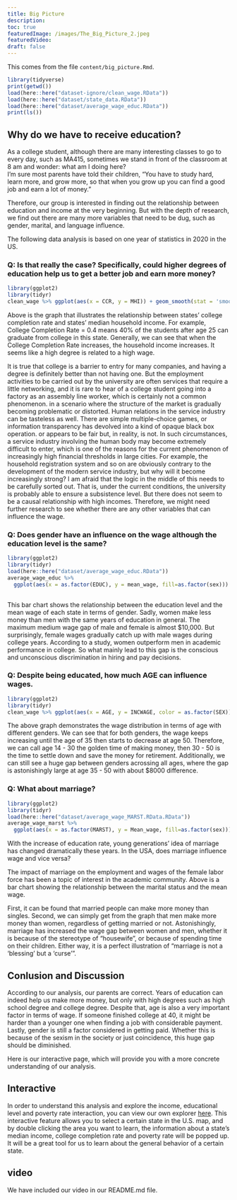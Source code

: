 ```yaml
---
title: Big Picture
description:
toc: true
featuredImage: /images/The_Big_Picture_2.jpeg
featuredVideo:
draft: false
---
```


This comes from the file `content/big_picture.Rmd`.


```r
library(tidyverse)
print(getwd())
load(here::here("dataset-ignore/clean_wage.RData"))
load(here::here("dataset/state_data.RData"))
load(here::here("dataset/average_wage_educ.RData"))
print(ls())
```

## Why do we have to receive education? 

As a college student, although there are many interesting classes to go to every day, such as MA415, sometimes we stand in front of the classroom at 8 am and wonder: what am I doing here?  
I'm sure most parents have told their children, "You have to study hard, learn more, and grow more, so that when you grow up you can find a good job and earn a lot of money."

Therefore, our group is interested in finding out the relationship between education and income at the very beginning. But with the depth of research, we find out there are many more variables that need to be dug, such as gender, marital, and language influence.

The following data analysis is based on one year of statistics in 2020 in the US.


### Q: Is that really the case? Specifically, could higher degrees of education help us to get a better job and earn more money?

```r
library(ggplot2)
library(tidyr)
clean_wage %>% ggplot(aes(x = CCR, y = MHI)) + geom_smooth(stat = 'smooth', color = 'Red', method = 'gam', formula = y ~ s(x, bs = "cs"))+ labs(title="College Completion Rate after 25 vs. Median Household Income", x="College Completion Rate after 25", y=" Median Household Income")
```

Above is the graph that illustrates the relationship between states’ college completion rate and states’ median household income. For example, College Completion Rate = 0.4 means 40% of the students after age 25 can graduate from college in this state. Generally, we can see that when the College Completion Rate increases, the household income increases. It seems like a high degree is related to a high wage. 
 
It is true that college is a barrier to entry for many companies, and having a degree is definitely better than not having one. But the employment activities to be carried out by the university are often services that require a little networking, and it is rare to hear of a college student going into a factory as an assembly line worker, which is certainly not a common phenomenon. in a scenario where the structure of the market is gradually becoming problematic or distorted. Human relations in the service industry can be tasteless as well. There are simple multiple-choice games, or information transparency has devolved into a kind of opaque black box operation. or appears to be fair but, in reality, is not. In such circumstances, a service industry involving the human body may become extremely difficult to enter, which is one of the reasons for the current phenomenon of increasingly high financial thresholds in large cities. For example, the household registration system and so on are obviously contrary to the development of the modern service industry, but why will it become increasingly strong? I am afraid that the logic in the middle of this needs to be carefully sorted out. That is, under the current conditions, the university is probably able to ensure a subsistence level. But there does not seem to be a causal relationship with high incomes. Therefore, we might need further research to see whether there are any other variables that can influence the wage.


### Q: Does gender have an influence on the wage although the education level is the same?

```r
library(ggplot2)
library(tidyr)
load(here::here("dataset/average_wage_educ.RData"))
average_wage_educ %>%  
  ggplot(aes(x = as.factor(EDUC), y = mean_wage, fill=as.factor(sex))) + geom_bar(stat = "identity",position = position_dodge())+ scale_x_discrete (name = 'education',labels=c('NO Schooling','to Grade4','Grade5678','Grade9','Grade10','Grade11','Grade12','1  year of college','2 year of college', '4 year of college','5+ year of college')) +  scale_fill_discrete(name ='Gender', labels  = c("Male", 'Female')) + theme (axis.text.x = element_text(angle = 20, vjust = 0.5, hjust=1))
                                                                                                      

```

This bar chart shows the relationship between the education level and the mean wage of each state in terms of gender. Sadly, women make less money than men with the same years of education in general. The maximum medium wage gap of male and female is almost $10,000. But surprisingly, female wages gradually catch up with male wages during college years. According to a study, women outperform men in academic performance in college. So what mainly lead to this gap is the conscious and unconscious discrimination in hiring and pay decisions.


### Q: Despite being educated, how much AGE can influence wages. 

```r
library(ggplot2)
library(tidyr)
clean_wage %>% ggplot(aes(x = AGE, y = INCWAGE, color = as.factor(SEX))) + geom_smooth(stat = 'smooth', method = 'gam', formula = y ~ s(x, bs = "cs")) + labs(title="Age vs. Wage", x="Age", y="Wage") + scale_colour_discrete(name = 'Gender', labels  = c('Male', 'Female'))
```

The above graph demonstrates the wage distribution in terms of age with different genders. We can see that for both genders, the wage keeps increasing until the age of 35 then starts to decrease at age 50. Therefore, we can call age 14 - 30 the golden time of making money, then 30 - 50 is the time to settle down and save the money for retirement. Additionally, we can still see a huge gap between genders acrossing all ages, where the gap is astonishingly large at age 35 - 50 with about $8000 difference.


### Q: What about marriage?

```r
library(ggplot2)
library(tidyr)
load(here::here("dataset/average_wage_MARST.RData.RData"))
average_wage_marst %>%  
  ggplot(aes(x = as.factor(MARST), y = Mean_wage, fill=as.factor(sex))) + geom_bar(stat = "identity",position = position_dodge()) + labs(title="Marital Status vs. Mean Wage", x="Marital Status", y=" Mean Wage") + scale_fill_discrete(name = 'Gender', labels  = c('Male', 'Female'))
```

With the increase of education rate, young generations’ idea of marriage has changed dramatically these years. In the USA, does marriage influence wage and vice versa? 

The impact of marriage on the employment and wages of the female labor force has been a topic of interest in the academic community. Above is a bar chart showing the relationship between the marital status and the mean wage. 

First, it can be found that married people can make more money than singles. Second, we can simply get from the graph that men make more money than women, regardless of getting married or not. Astonishingly, marriage has increased the wage gap between women and men, whether it is because of the stereotype of “housewife”, or because of spending time on their children. Either way, it is a perfect illustration of “marriage is not a ‘blessing’ but a ‘curse’”.


## Conlusion and Discussion
According to our analysis, our parents are correct. Years of education can indeed help us make more money, but only with high degrees such as high school degree and college degree. Despite that, age is also a very important factor in terms of wage. If someone finished college at 40, it might be harder than a younger one when finding a job with considerable payment. Lastly, gender is still a factor considered in getting paid. Whether this is because of the sexism in the society or just coincidence, this huge gap should be diminished. 

Here is our interactive page, which will provide you with a more concrete understanding of our analysis.

## Interactive
In order to understand this analysis and explore the income, educational level and poverty rate interaction, you can view our own explorer [here](https://xchen23.shinyapps.io/example/).
This interactive feature allows you to select a certain state in the U.S. map, and by double clicking the area you want to learn, the information about a state's median income, college completion rate and poverty rate will be popped up. It will be a great tool for us to learn about the general behavior of a certain state. 

## video
We have included our video in our README.md file.
